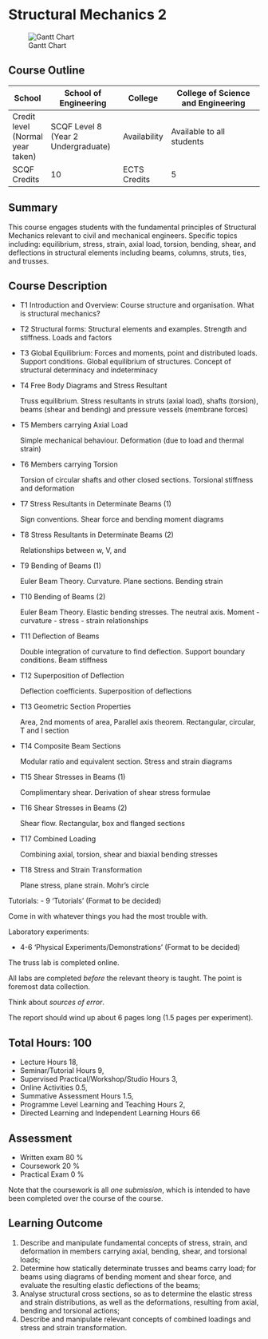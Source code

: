 # Structural Mechanics 2

![Gantt Chart](Images/SM2_Gantt.png)

## Course Outline

| School | School of Engineering | College | College of Science and Engineering |
|--------|-----------------------|---------|------------------------------------|
| Credit level (Normal year taken) | SCQF Level 8 (Year 2 Undergraduate) | Availability | Available to all students |
| SCQF Credits | 10 | ECTS Credits | 5 |

## Summary

This course engages students with the fundamental principles of Structural Mechanics relevant to civil and mechanical engineers. Specific topics including: equilibrium, stress, strain, axial load, torsion, bending, shear, and deflections in structural elements including beams, columns, struts, ties, and trusses.

## Course Description

- T1 Introduction and Overview: Course structure and organisation. What is structural mechanics? 

- T2 Structural forms: Structural elements and examples. Strength and stiffness. Loads and factors

- T3 Global Equilibrium: Forces and moments, point and distributed loads. Support conditions. Global equilibrium of structures. Concept of structural determinacy and indeterminacy

- T4 Free Body Diagrams and Stress Resultant

    Truss equilibrium. Stress resultants in struts (axial load), shafts (torsion), beams (shear and bending) and pressure vessels (membrane forces)

- T5 Members carrying Axial Load

    Simple mechanical behaviour. Deformation (due to load and thermal strain)

- T6 Members carrying Torsion

    Torsion of circular shafts and other closed sections. Torsional stiffness and deformation

- T7 Stress Resultants in Determinate Beams (1)

    Sign conventions. Shear force and bending moment diagrams

- T8 Stress Resultants in Determinate Beams (2)

    Relationships between w, V, and 

- T9 Bending of Beams (1)

    Euler Beam Theory. Curvature. Plane sections. Bending strain

- T10 Bending of Beams (2)

    Euler Beam Theory. Elastic bending stresses. The neutral axis. Moment - curvature - stress - strain relationships

- T11 Deflection of Beams

    Double integration of curvature to find deflection. Support boundary conditions. Beam stiffness

- T12 Superposition of Deflection

    Deflection coefficients. Superposition of deflections

- T13 Geometric Section Properties

    Area, 2nd moments of area, Parallel axis theorem. Rectangular, circular, T and I section

- T14 Composite Beam Sections

    Modular ratio and equivalent section. Stress and strain diagrams

- T15 Shear Stresses in Beams (1)

    Complimentary shear. Derivation of shear stress formulae

- T16 Shear Stresses in Beams (2)

    Shear flow. Rectangular, box and flanged sections

- T17 Combined Loading

    Combining axial, torsion, shear and biaxial bending stresses

- T18 Stress and Strain Transformation

    Plane stress, plane strain. Mohr's circle


Tutorials:
- 9 'Tutorials' (Format to be decided)

Come in with whatever things you had the most trouble with.

Laboratory experiments:

- 4-6 'Physical Experiments/Demonstrations' (Format to be decided)

The truss lab is completed online.

All labs are completed *before* the relevant theory is taught. The point is foremost data collection.

Think about *sources of error*.

The report should wind up about 6 pages long (1.5 pages per experiment).

## Total Hours: 100

- Lecture Hours 18,
- Seminar/Tutorial Hours 9,
- Supervised Practical/Workshop/Studio Hours 3,
- Online Activities 0.5,
- Summative Assessment Hours 1.5,
- Programme Level Learning and Teaching Hours 2,
- Directed Learning and Independent Learning Hours 66

## Assessment
- Written exam 80 %
- Coursework 20 %
- Practical Exam 0 %

Note that the coursework is all *one submission*, which is intended to have been completed over the course of the course.

## Learning Outcome

1. Describe and manipulate fundamental concepts of stress, strain, and deformation in members carrying axial, bending, shear, and torsional loads; 
2. Determine how statically determinate trusses and beams carry load; for beams using diagrams of bending moment and shear force, and evaluate the resulting elastic deflections of the beams;
3. Analyse structural cross sections, so as to determine the elastic stress and strain distributions, as well as the deformations, resulting from axial, bending and torsional actions;
4. Describe and manipulate relevant concepts of combined loadings and stress and strain transformation.